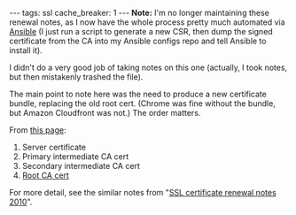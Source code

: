 ---
tags: ssl
cache_breaker: 1
---
'''Note:''' I'm no longer maintaining these renewal notes, as I now have the whole process pretty much automated via [[Ansible]] (I just run a script to generate a new CSR, then dump the signed certificate from the CA into my Ansible configs repo and tell Ansible to install it).

I didn't do a very good job of taking notes on this one (actually, I took notes, but then mistakenly trashed the file).

The main point to note here was the need to produce a new certificate bundle, replacing the old root cert. (Chrome was fine without the bundle, but Amazon Cloudfront was not.) The order matters.

From [https://knowledge.rapidssl.com/support/ssl-certificate-support/index?page=content&id=AR1548 this page]:

# Server certificate
# Primary intermediate CA cert
# Secondary intermediate CA cert
# [http://www.geotrust.com/resources/root_certificates/certificates/GeoTrust_Global_CA.pem Root CA cert]

For more detail, see the similar notes from "[[SSL certificate renewal notes 2010]]".
